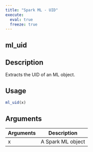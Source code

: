 ```yaml
---
title: "Spark ML - UID"
execute:
  eval: true
  freeze: true
---
```


## ml_uid

## Description
Extracts the UID of an ML object.


## Usage
```r
ml_uid(x)
```

## Arguments
|Arguments|Description|
|---|---|
| x | A Spark ML object |








